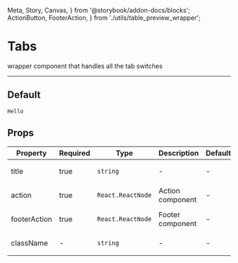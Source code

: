   Meta, Story, Canvas,
} from '@storybook/addon-docs/blocks';
  ActionButton, FooterAction,
} from './utils/table_preview_wrapper';

<Meta title="TabsSwitcher" component={Tabs} />

# Tabs

wrapper component that handles all the tab switches

---

## Default
<Canvas>
  <Story name="Default">
    <Tabs />
  </Story>
</Canvas>

```
Hello
```
## Props
<table>
<thead>
  <tr>
    <th>Property</th>
    <th>Required</th>
    <th>Type</th>
    <th>Description</th>
    <th>Default</th>
  </tr>
</thead>
<tbody>
  <tr>
    <td>title</td>
    <td>true</td>
    <td>

`string`

  </td>
    <td>-</td>
    <td>-</td>
  </tr>

  <tr>
    <td>action</td>
    <td>true</td>
    <td>

`React.ReactNode`

  </td>
    <td>Action component</td>
    <td>-</td>
  </tr>

  <tr>
    <td>footerAction</td>
    <td>true</td>
    <td>

`React.ReactNode`

  </td>
    <td>Footer component</td>
    <td>-</td>
  </tr>

  <tr>
    <td>className</td>
    <td>-</td>
    <td>

`string`

  </td>
    <td>-</td>
    <td>-</td>
  </tr>
  </tbody>
</table>
<br/>
